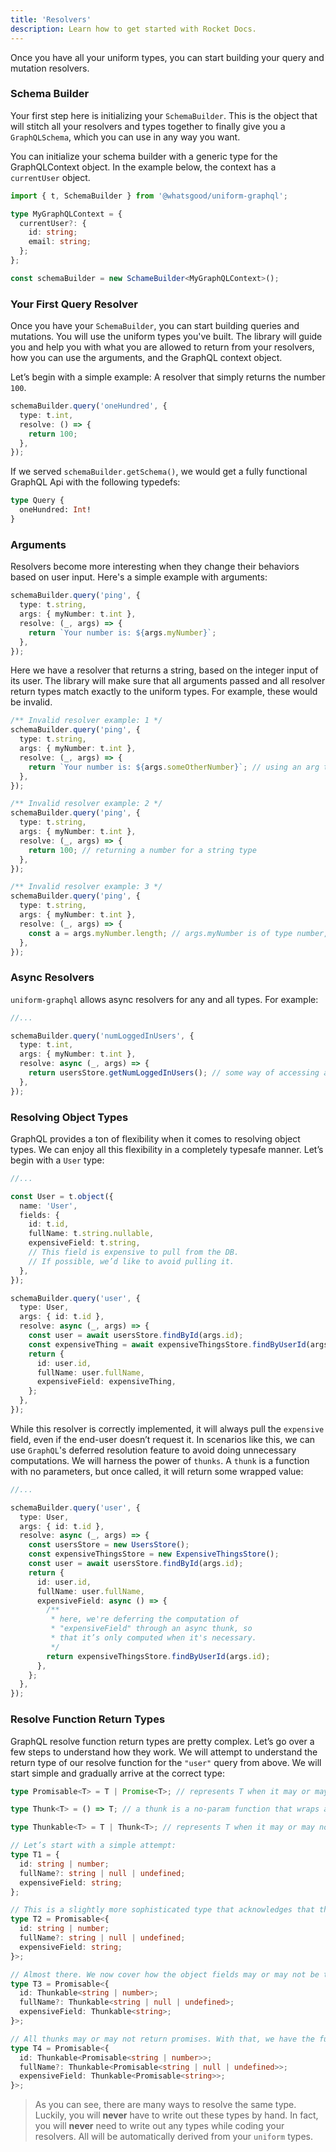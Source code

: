 ```yaml
---
title: 'Resolvers'
description: Learn how to get started with Rocket Docs.
---
```


<!-- TODO: update the description -->

<!-- TODO: break the text blocks and make them more readable -->
<!-- TODO: codeblock all technical terms -->

<!-- TODO: break the code blocks into smaller ones and explain them. -->

Once you have all your uniform types, you can start building your query and mutation resolvers.

### Schema Builder

Your first step here is initializing your `SchemaBuilder`. This is the object that will stitch all your resolvers and types together to finally give you a `GraphQLSchema`, which you can use in any way you want.

You can initialize your schema builder with a generic type for the GraphQLContext object. In the example below, the context has a `currentUser` object.

```ts
import { t, SchemaBuilder } from '@whatsgood/uniform-graphql';

type MyGraphQLContext = {
  currentUser?: {
    id: string;
    email: string;
  };
};

const schemaBuilder = new SchameBuilder<MyGraphQLContext>();
```

### Your First Query Resolver

Once you have your `SchemaBuilder`, you can start building queries and mutations. You will use the uniform types you've built. The library will guide you and help you with what you are allowed to return from your resolvers, how you can use the arguments, and the GraphQL context object.

Let’s begin with a simple example: A resolver that simply returns the number `100`.

```ts
schemaBuilder.query('oneHundred', {
  type: t.int,
  resolve: () => {
    return 100;
  },
});
```

If we served `schemaBuilder.getSchema()`, we would get a fully functional GraphQL Api with the following typedefs:

```graphql
type Query {
  oneHundred: Int!
}
```

### Arguments

Resolvers become more interesting when they change their behaviors based on user input. Here's a simple example with arguments:

```ts
schemaBuilder.query('ping', {
  type: t.string,
  args: { myNumber: t.int },
  resolve: (_, args) => {
    return `Your number is: ${args.myNumber}`;
  },
});
```

Here we have a resolver that returns a string, based on the integer input of its user. The library will make sure that all arguments passed and all resolver return types match exactly to the uniform types. For example, these would be invalid.

```ts
/** Invalid resolver example: 1 */
schemaBuilder.query('ping', {
  type: t.string,
  args: { myNumber: t.int },
  resolve: (_, args) => {
    return `Your number is: ${args.someOtherNumber}`; // using an arg that doesnt exist
  },
});

/** Invalid resolver example: 2 */
schemaBuilder.query('ping', {
  type: t.string,
  args: { myNumber: t.int },
  resolve: (_, args) => {
    return 100; // returning a number for a string type
  },
});

/** Invalid resolver example: 3 */
schemaBuilder.query('ping', {
  type: t.string,
  args: { myNumber: t.int },
  resolve: (_, args) => {
    const a = args.myNumber.length; // args.myNumber is of type number, where .length doesnt exist
  },
});
```

### Async Resolvers

`uniform-graphql` allows async resolvers for any and all types. For example:

```ts
//...

schemaBuilder.query('numLoggedInUsers', {
  type: t.int,
  args: { myNumber: t.int },
  resolve: async (_, args) => {
    return usersStore.getNumLoggedInUsers(); // some way of accessing a database
  },
});
```

### Resolving Object Types

GraphQL provides a ton of flexibility when it comes to resolving object types. We can enjoy all this flexibility in a completely typesafe manner. Let’s begin with a `User` type:

```ts
//...

const User = t.object({
  name: 'User',
  fields: {
    id: t.id,
    fullName: t.string.nullable,
    expensiveField: t.string,
    // This field is expensive to pull from the DB.
    // If possible, we’d like to avoid pulling it.
  },
});

schemaBuilder.query('user', {
  type: User,
  args: { id: t.id },
  resolve: async (_, args) => {
    const user = await usersStore.findById(args.id);
    const expensiveThing = await expensiveThingsStore.findByUserId(args.id);
    return {
      id: user.id,
      fullName: user.fullName,
      expensiveField: expensiveThing,
    };
  },
});
```

While this resolver is correctly implemented, it will always pull the `expensive` field, even if the end-user doesn’t request it. In scenarios like this, we can use `GraphQL`'s deferred resolution feature to avoid doing unnecessary computations. We will harness the power of `thunks`. A `thunk` is a function with no parameters, but once called, it will return some wrapped value:

```ts
//...

schemaBuilder.query('user', {
  type: User,
  args: { id: t.id },
  resolve: async (_, args) => {
    const usersStore = new UsersStore();
    const expensiveThingsStore = new ExpensiveThingsStore();
    const user = await usersStore.findById(args.id);
    return {
      id: user.id,
      fullName: user.fullName,
      expensiveField: async () => {
        /**
         * here, we're deferring the computation of
         * "expensiveField" through an async thunk, so
         * that it’s only computed when it's necessary.
         */
        return expensiveThingsStore.findByUserId(args.id);
      },
    };
  },
});
```

### Resolve Function Return Types

GraphQL resolve function return types are pretty complex. Let’s go over a few steps to understand how they work. We will attempt to understand the return type of our resolve function for the `"user"` query from above. We will start simple and gradually arrive at the correct type:

```ts
type Promisable<T> = T | Promise<T>; // represents T when it may or may not be wrapped in a promise

type Thunk<T> = () => T; // a thunk is a no-param function that wraps a value

type Thunkable<T> = T | Thunk<T>; // represents T when it may or may not be wrapped inside a thunk

// Let’s start with a simple attempt:
type T1 = {
  id: string | number;
  fullName?: string | null | undefined;
  expensiveField: string;
};

// This is a slightly more sophisticated type that acknowledges that the result may or may not be a promise
type T2 = Promisable<{
  id: string | number;
  fullName?: string | null | undefined;
  expensiveField: string;
}>;

// Almost there. We now cover how the object fields may or may not be thunks
type T3 = Promisable<{
  id: Thunkable<string | number>;
  fullName?: Thunkable<string | null | undefined>;
  expensiveField: Thunkable<string>;
}>;

// All thunks may or may not return promises. With that, we have the fully realized return type for our resolver
type T4 = Promisable<{
  id: Thunkable<Promisable<string | number>>;
  fullName?: Thunkable<Promisable<string | null | undefined>>;
  expensiveField: Thunkable<Promisable<string>>;
}>;
```

> As you can see, there are many ways to resolve the same type. Luckily, you will **never** have to write out these types by hand. In fact, you will **never** need to write out any types while coding your resolvers. All will be automatically derived from your `uniform` types.
